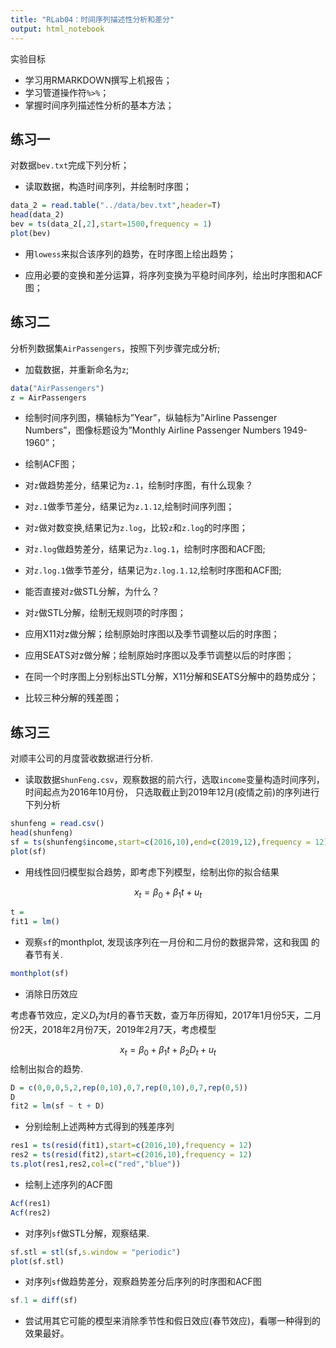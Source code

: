 ---
title: "RLab04：时间序列描述性分析和差分"
output: html_notebook
---

实验目标

* 学习用RMARKDOWN撰写上机报告；
* 学习管道操作符`%>%`；
* 掌握时间序列描述性分析的基本方法；



## 练习一

对数据`bev.txt`完成下列分析；

* 读取数据，构造时间序列，并绘制时序图；
```{r}
data_2 = read.table("../data/bev.txt",header=T)
head(data_2)
bev = ts(data_2[,2],start=1500,frequency = 1)
plot(bev)
```

* 用`lowess`来拟合该序列的趋势，在时序图上绘出趋势；

* 应用必要的变换和差分运算，将序列变换为平稳时间序列，绘出时序图和ACF图；

## 练习二

分析列数据集`AirPassengers`，按照下列步骤完成分析;

* 加载数据，并重新命名为`z`;
```{r}
data("AirPassengers")
z = AirPassengers
```

* 绘制时间序列图，横轴标为"Year"，纵轴标为"Airline Passenger Numbers"，图像标题设为"Monthly Airline Passenger Numbers 1949-1960"；

* 绘制ACF图；

* 对`z`做趋势差分，结果记为`z.1`，绘制时序图，有什么现象？

* 对`z.1`做季节差分，结果记为`z.1.12`,绘制时间序列图；

* 对`z`做对数变换,结果记为`z.log`，比较`z`和`z.log`的时序图；

* 对`z.log`做趋势差分，结果记为`z.log.1`，绘制时序图和ACF图;

* 对`z.log.1`做季节差分，结果记为`z.log.1.12`,绘制时序图和ACF图;

* 能否直接对`z`做STL分解，为什么？

* 对`z`做STL分解，绘制无规则项的时序图；

* 应用X11对z做分解；绘制原始时序图以及季节调整以后的时序图；

* 应用SEATS对z做分解；绘制原始时序图以及季节调整以后的时序图；

* 在同一个时序图上分别标出STL分解，X11分解和SEATS分解中的趋势成分；

* 比较三种分解的残差图；


## 练习三


对顺丰公司的月度营收数据进行分析.

* 读取数据`ShunFeng.csv`，观察数据的前六行，选取`income`变量构造时间序列，时间起点为2016年10月份，
只选取截止到2019年12月(疫情之前)的序列进行下列分析

```{r}
shunfeng = read.csv()
head(shunfeng)
sf = ts(shunfeng$income,start=c(2016,10),end=c(2019,12),frequency = 12)
plot(sf)
```

* 用线性回归模型拟合趋势，即考虑下列模型，绘制出你的拟合结果

$$x_t  = \beta_0+\beta_1 t +u_t$$

```{r}
t = 
fit1 = lm()
```

* 观察`sf`的monthplot, 发现该序列在一月份和二月份的数据异常，这和我国
的春节有关.
```{r}
monthplot(sf)
```


* 消除日历效应

考虑春节效应，定义$D_t$为$t$月的春节天数，查万年历得知，2017年1月份5天，二月份2天，2018年2月份7天，2019年2月7天，考虑模型

$$x_t = \beta_0+\beta_1 t+\beta_2 D_t+u_t$$
绘制出拟合的趋势.

```{r}
D = c(0,0,0,5,2,rep(0,10),0,7,rep(0,10),0,7,rep(0,5))
D
fit2 = lm(sf ~ t + D)
```

* 分别绘制上述两种方式得到的残差序列

```{r}
res1 = ts(resid(fit1),start=c(2016,10),frequency = 12)
res2 = ts(resid(fit2),start=c(2016,10),frequency = 12)
ts.plot(res1,res2,col=c("red","blue"))
```

* 绘制上述序列的ACF图
```{r}
Acf(res1)
Acf(res2)
```

* 对序列`sf`做STL分解，观察结果.
```{r}
sf.stl = stl(sf,s.window = "periodic")
plot(sf.stl)
```

* 对序列`sf`做趋势差分，观察趋势差分后序列的时序图和ACF图
```{r}
sf.1 = diff(sf)
```

* 尝试用其它可能的模型来消除季节性和假日效应(春节效应)，看哪一种得到的效果最好。
